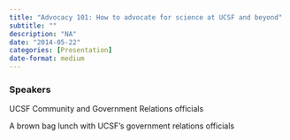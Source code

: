 ```yaml
---
title: "Advocacy 101: How to advocate for science at UCSF and beyond"
subtitle: ""
description: "NA"
date: "2014-05-22"
categories: [Presentation]
date-format: medium 
---
```


### Speakers  
UCSF Community and Government Relations officials

A brown bag lunch with UCSF’s government relations officials

